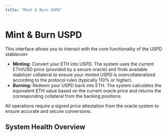 ```yaml
---
title: "Mint & Burn USPD"
---
```



# Mint & Burn USPD

This interface allows you to interact with the core functionality of the USPD stablecoin:

*   **Minting:** Convert your ETH into USPD. The system uses the current ETH/USD price (provided by a secure oracle) and finds available stabilizer collateral to ensure your minted USPD is overcollateralized according to the protocol rules (typically 110% or higher).
*   **Burning:** Redeem your USPD back into ETH. The system calculates the equivalent ETH value based on the current oracle price and returns the corresponding collateral from the backing positions.

All operations require a signed price attestation from the oracle system to ensure accurate and secure conversions.

<UspdMintBurn />

## System Health Overview

<SystemCollateralizationDisplay />
